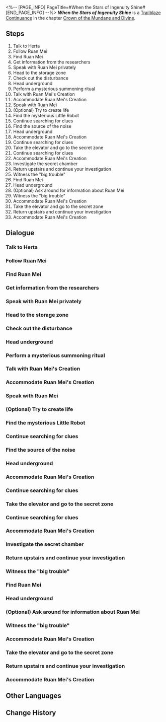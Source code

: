 <%-- [PAGE_INFO]
PageTitle=#When the Stars of Ingenuity Shine#
[END_PAGE_INFO] --%>
{{Stub|Dialogue.}}
{{Mission Infobox
|id            = 2001001
|title         = 
|image         = <!--Mission When the Stars of Ingenuity Shine.png-->
|type          = Trailblaze Continuance
|event_name    = 
|chapter       = Crown of the Mundane and Divine
|requirements  = [[Trailblaze Mission]] ''[[Silent Galaxy]]'' completed
|summary       = Herta, Ruan Mei, and Screwllum have actually met on the space station. During this unprecedented time period, you secretly assist Ruan Mei in recovering the "little lifeform" roaming around the station and uncovering her greater secrets...<br />As everything concludes, memories of your time with Ruan Mei become blurred. When you look back at her... all you can remember is the aroma of her hair.
|characters    = "Creations' Translator"; Department of Ecology Researcher; Fried Cold Rice Robot; Herta; Insight Researcher; Ruan Mei; Ruan Mei's Creation; Screwllum; Trailblazer
|startLocation = [[Herta Space Station]] - [[Supply Zone]]
|world         = Herta Space Station
|area          = Supply Zone
|prev          = 
|next          = Mundane Troubles
|rewards       = Trailblaze EXP*1,100; Stellar Jade*110; Traveler's Guide*12; Refined Aether*8; Lost Crystal*8; Snack Life (Profile Picture)*1 { text = Snack Life }; Credit*140,000
}}
'''''When the Stars of Ingenuity Shine''''' is a [[Trailblaze Continuance]] in the chapter [[Crown of the Mundane and Divine]].

==Steps==
# Talk to Herta
# Follow Ruan Mei
# Find Ruan Mei
# Get information from the researchers
# Speak with Ruan Mei privately
# Head to the storage zone
# Check out the disturbance
# Head underground
# Perform a mysterious summoning ritual
# Talk with Ruan Mei's Creation
# Accommodate Ruan Mei's Creation
# Speak with Ruan Mei
# (Optional) Try to create life
# Find the mysterious Little Robot
# Continue searching for clues
# Find the source of the noise
# Head underground
# Accommodate Ruan Mei's Creation
# Continue searching for clues
# Take the elevator and go to the secret zone
# Continue searching for clues
# Accommodate Ruan Mei's Creation
# Investigate the secret chamber
# Return upstairs and continue your investigation
# Witness the "big trouble"
# Find Ruan Mei
# Head underground
# (Optional) Ask around for information about Ruan Mei
# Witness the "big trouble"
# Accommodate Ruan Mei's Creation
# Take the elevator and go to the secret zone
# Return upstairs and continue your investigation
# Accommodate Ruan Mei's Creation

<!--
==Gameplay Notes==

--><!--
==Trial Character==

-->
==Dialogue==
{{Stub Dialogue}}
{{Dialogue Start}}
:{{tx}}
{{Dialogue End}}

===Talk to Herta===
{{Mission Description|type=continuance|location=Supply Zone|update|As the Simulated Universe receives another update, the space station remains bustling with activity. This time, several prominent figures from the Genius Society have all arrived at the space station! You receive a message from Herta, who informs you that Ruan Mei has also arrived at the space station. It's time to go meet her...}}
{{Dialogue Start}}
:{{tx}}
{{Dialogue End}}

===Follow Ruan Mei===
{{Mission Description|type=continuance|location=Supply Zone|update|The space station has been bustling with activity lately. With the latest update to the Simulated Universe and the gathering of prominent figures from the Genius Society, everyone seems to have their own agenda. You can't help but feel that there might be some unexpected events on the horizon. <br />Ruan Mei's demeanor strikes you as peculiar, and she appears to have something to tell you...}}
{{Dialogue Start}}
:{{tx}}
{{Dialogue End}}

===Find Ruan Mei===
{{Mission Description|type=continuance|location=Supply Zone|update|The space station has been bustling with activity lately. With the latest update to the Simulated Universe and the gathering of prominent figures from the Genius Society, everyone seems to have their own agenda. You can't help but feel that there might be some unexpected events on the horizon. <br />You don't know Ruan Mei's exact location, so you have to look for her...}}
{{Dialogue Start}}
:{{tx}}
{{Dialogue End}}

===Get information from the researchers===
{{Mission Description|type=continuance|location=Storage Zone|update|Ruan Mei, the master nurturer of life, asks you to recover the "little lifeforms" that are running amok on the space station. She even goes so far as to feed you an "Anti-Truth Serum" to ensure you don't reveal this matter.<br />What could she be thinking?}}
{{Dialogue Start}}
:{{tx}}
{{Dialogue End}}

===Speak with Ruan Mei privately===
{{Mission Description|type=continuance|location=Storage Zone|update|The space station has been bustling with activity lately. With the latest update to the Simulated Universe and the gathering of prominent figures from the Genius Society, everyone seems to have their own agenda. You can't help but feel that there might be some unexpected events on the horizon. <br />Ruan Mei's demeanor strikes you as peculiar, and she appears to have something to tell you...}}
{{Dialogue Start}}
:{{tx}}
{{Dialogue End}}

===Head to the storage zone===
{{Mission Description|type=continuance|location=Storage Zone|update|Ruan Mei, the master nurturer of life, asks you to recover the "little lifeforms" that are running amok on the space station. She even goes so far as to feed you an "Anti-Truth Serum" to ensure you don't reveal this matter.<br />What could she be thinking?}}
{{Dialogue Start}}
:{{tx}}
{{Dialogue End}}

===Check out the disturbance===
{{Dialogue Start}}
:{{tx}}
{{Dialogue End}}

===Head underground===
{{Mission Description|type=continuance|location=<!--to be added-->|update|The space station has a secret zone? This might just be something not even most the researchers know about. You investigate alone, and find the space filled with many incredible objects...}}
{{Dialogue Start}}
:{{tx}}
{{Dialogue End}}

===Perform a mysterious summoning ritual===
{{Mission Description|type=continuance|location=Storage Zone|update|Ruan Mei, the master nurturer of life, asks you to recover the "little lifeforms" that are running amok on the space station. She even goes so far as to feed you an "Anti-Truth Serum" to ensure you don't reveal this matter.<br />What could she be thinking?}}
{{Dialogue Start}}
:{{tx}}
{{Dialogue End}}

===Talk with Ruan Mei's Creation===
{{Mission Description|type=continuance|location=Storage Zone|update|Ruan Mei's "life creations" are actually pastries with a life of their own! They have even developed their own "emotions," "thoughts," and "will"...<br />Now you have to find a way to recover them.}}
{{Dialogue Start}}
:{{tx}}
{{Dialogue End}}

===Accommodate Ruan Mei's Creation===
{{Dialogue Start}}
:{{tx}}
{{Dialogue End}}

===Speak with Ruan Mei===
{{Mission Description|type=continuance|location=<!--to be added-->|update|Ruan Mei's "life creations" are actually pastries with a life of their own! They have even developed their own "emotions," "thoughts," and "will"...<br />You've done well, but it seems Ruan Mei has new requests...}}
{{Dialogue Start}}
:{{tx}}
{{Dialogue End}}

===(Optional) Try to create life===
{{Mission Description|type=continuance|location=<!--to be added-->|update|Ruan Mei, the master nurturer of life, asks you to recover the "little lifeforms" that are running amok on the space station. She even goes so far as to feed you an "Anti-Truth Serum" to ensure you don't reveal this matter.<br />What could she be thinking?}}
{{Dialogue Start}}
:{{tx}}
{{Dialogue End}}

===Find the mysterious Little Robot===
{{Mission Description|type=continuance|location=<!--to be added-->|update|The space station has a secret zone? This might just be something not even most the researchers know about. You investigate alone, and find the space filled with many incredible objects...}}
{{Dialogue Start}}
:{{tx}}
{{Dialogue End}}

===Continue searching for clues===
{{Dialogue Start}}
:{{tx}}
{{Dialogue End}}

===Find the source of the noise===
{{Dialogue Start}}
:{{tx}}
{{Dialogue End}}

===Head underground===
{{Dialogue Start}}
:{{tx}}
{{Dialogue End}}

===Accommodate Ruan Mei's Creation===
{{Dialogue Start}}
:{{tx}}
{{Dialogue End}}

===Continue searching for clues===
{{Dialogue Start}}
:{{tx}}
{{Dialogue End}}

===Take the elevator and go to the secret zone===
{{Mission Description|type=continuance|location=Seclusion Zone|update|The space station has a secret zone? This might just be something not even most the researchers know about. Now you need to investigate alone...}}
{{Dialogue Start}}
:{{tx}}
{{Dialogue End}}

===Continue searching for clues===
{{Mission Description|type=continuance|location=Seclusion Zone|update|The space station has a secret zone? This might just be something not even most the researchers know about. You investigate alone, and find the space filled with many incredible objects...}}
{{Dialogue Start}}
:{{tx}}
{{Dialogue End}}

===Accommodate Ruan Mei's Creation===
{{Dialogue Start}}
:{{tx}}
{{Dialogue End}}

===Investigate the secret chamber===
{{Dialogue Start}}
:{{tx}}
{{Dialogue End}}

===Return upstairs and continue your investigation===
{{Dialogue Start}}
:{{tx}}
{{Dialogue End}}

===Witness the "big trouble"===
{{Mission Description|type=continuance|location=Seclusion Zone|update|A man masked by a strange plaster sculpture appears in front of you and pointed out Ruan Mei's lies. Her ambitions are far greater than they appear to be! ...<br />The thing she's cultivating... what is it, exactly?}}
{{Dialogue Start}}
:{{tx}}
{{Dialogue End}}

===Find Ruan Mei===
{{Mission Description|type=continuance|location=<!--to be added-->|update|After this perplexing experience, you feel like you understand Ruan Mei less and less. She treats you with closeness but feeds you the "Anti-Truth Serum," concealing her true research purpose all along. She seems reserved, yet her ambitions are immeasurable... What kind of person is she really?}}
{{Dialogue Start}}
:{{tx}}
{{Dialogue End}}

===Head underground===
{{Mission Description|type=continuance|location=<!--to be added-->|update|The space station has a secret zone? This might just be something not even most the researchers know about. You investigate alone, and find the space filled with many incredible objects...}}
{{Dialogue Start}}
:{{tx}}
{{Dialogue End}}

===(Optional) Ask around for information about Ruan Mei===
{{Mission Description|type=continuance|location=Seclusion Zone|update|Ruan Mei, the master nurturer of life, asks you to recover the "little lifeforms" that are running amok on the space station. She even goes so far as to feed you an "Anti-Truth Serum" to ensure you don't reveal this matter.<br />What could she be thinking?}}
{{Dialogue Start}}
:{{tx}}
{{Dialogue End}}

===Witness the "big trouble"===
{{Mission Description|type=continuance|location=<!--to be added-->|update|A man masked by a strange plaster sculpture appears in front of you and pointed out Ruan Mei's lies. Her ambitions are far greater than they appear to be! ...<br />The thing she's cultivating... what is it, exactly?}}
{{Dialogue Start}}
:{{tx}}
{{Dialogue End}}

===Accommodate Ruan Mei's Creation===
{{Mission Description|type=continuance|location=<!--to be added-->|update|The space station has a secret zone? This might just be something not even most the researchers know about. You investigate alone, and find the space filled with many incredible objects...}}
{{Dialogue Start}}
:{{tx}}
{{Dialogue End}}

===Take the elevator and go to the secret zone===
{{Mission Description|type=continuance|location=Seclusion Zone|update|The space station has a secret zone? This might just be something not even most the researchers know about. Now you need to investigate alone...}}
{{Dialogue Start}}
:{{tx}}
{{Dialogue End}}

===Return upstairs and continue your investigation===
{{Mission Description|type=continuance|location=<!--to be added-->|update|The space station has a secret zone? This might just be something not even most the researchers know about. You investigate alone, and find the space filled with many incredible objects...}}
{{Dialogue Start}}
:{{tx}}
{{Dialogue End}}

===Accommodate Ruan Mei's Creation===
{{Dialogue Start}}
:{{tx}}
{{Dialogue End}}

==Other Languages==
{{Other Languages
|en   = When the Stars of Ingenuity Shine
|zhs  = 天才群星闪耀时
|zht  = 天才群星閃耀時
|ja   = 天才の星の時間
|ko   = 천재의 뭇별이 빛날 때
|es   = Cuando brillan las estrellas del ingenio
|fr   = Alors que brillent les étoiles de l'ingéniosité
|ru   = Гори, гори, моя звезда гениальности
|th   = เมื่อหมู่ดาวแห่งอัจฉริยะเปล่งประกาย
|vi   = Khi Thiên Tài Tề Tựu Giữa Ngân Hà
|de   = Wenn die Sterne des Einfallsreichtums leuchten
|id   = Saat Bintang-Bintang Jenius Bersinar
|pt   = Quando as Estrelas da Engenhosidade Brilham
}}

==Change History==
{{Change History|1.6}}
